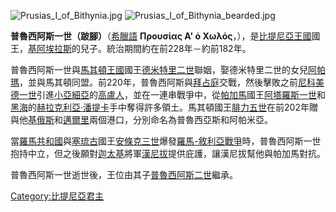 [[File:Prusias_I_of_Bithynia.jpg|thumb]]
[[File:Prusias_I_of_Bithynia_bearded.jpg|thumb]]

'''普魯西阿斯一世（跛腳）'''（[[希臘語|希臘語]] '''Προυσίας Α' ὁ Χωλός'''，{{bd|?||前182年|catIdx=P}}），是[[比提尼亞|比提尼亞王國]]國王，[[基阿埃拉斯|基阿埃拉斯]]的兒子。統治期間約在前228年－約前182年。

普魯西阿斯一世與[[馬其頓王國|馬其頓王國]]國王[[德米特里二世_(馬其頓)|德米特里二世]]聯姻，娶德米特里二世的女兒[[阿帕瑪_(德米特里二世之女)|阿帕瑪]]，並與馬其頓同盟。前220年，普魯西阿斯與[[拜占庭|拜占庭]]交戰，然後擊敗之前[[尼科美德一世|尼科美德一世]]引進[[小亞細亞|小亞細亞]]的[[高盧人|高盧人]]，並在一連串戰爭中，從[[帕加馬|帕加馬]]國王[[阿塔羅斯一世|阿塔羅斯一世]]和[[黑海|黑海]]的[[赫拉克利亞·潘提卡|赫拉克利亞·潘提卡]]手中奪得許多領土。馬其頓國王[[腓力五世_(馬其頓)|腓力五世]]在前202年贈與他[[基俄斯_(比提尼亞)|基俄斯]]和[[阿帕米亞·邁爾里|邁爾里]]兩個港口，分別命名為普魯西亞斯和阿帕米亞。

當[[羅馬共和國|羅馬共和國]]與[[塞琉古帝國|塞琉古]]國王[[安條克三世|安條克三世]]爆發[[羅馬-敘利亞戰爭|羅馬-敘利亞戰爭]]時，普魯西阿斯一世抱持中立，但之後願對[[迦太基|迦太基]]將軍[[漢尼拔|漢尼拔]]提供庇護，讓漢尼拔幫他與帕加馬對抗。

普魯西阿斯一世逝世後，王位由其子[[普魯西阿斯二世|普魯西阿斯二世]]繼承。

{{start box}}
{{s-before|[[基阿埃拉斯|基阿埃拉斯]]}}
{{s-title|[[比提尼亞統治者列表|比提尼亞國王]] <br>前228年－前182年}}
{{s-after|[[普魯西阿斯二世|普魯西阿斯二世]]}}
{{end box}}

{{希臘化時代統治者}}
[[Category:比提尼亞君主|Category:比提尼亞君主]]